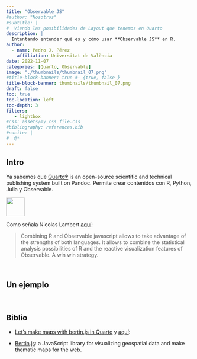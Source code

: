 ```yaml
---
title: "Observable JS"
#author: "Nosotros"
#subtitle: | 
#  Viendo las posibilidades de Layout que tenemos en Quarto
description: |
  Intentando entender qué es y cómo usar **Observable JS** en R.
author:
  - name: Pedro J. Pérez
    affiliation: Universitat de València
date: 2022-11-07
categories: [Quarto, Observable]
image: "./thumbnails/thumbnail_07.png"
#title-block-banner: true #- {true, false }
title-block-banner: thumbnails/thumbnail_07.png
draft: false
toc: true
toc-location: left
toc-depth: 3
filters:
   - lightbox
#css: assets/my_css_file.css
#bibliography: references.bib
#nocite: |
#  @*
---
```




## Intro 

Ya sabemos que [Quarto®](https://quarto.org/) is an open-source scientific and technical publishing system built on Pandoc. Permite crear contenidos con R, Python, Julia y Observable.


:::{.aside}
<img src="imagenes/quarto.png" height="50"></img>
:::

Como señala Nicolas Lambert [aquí](https://neocarto.github.io/bertin/examples/quarto.html):

> Combining R and Observable javascript allows to take advantage of the strengths of both languages. It allows to combine the statistical analysis possibilities of R and the reactive visualization features of Observable. A win win strategy.


<br>

## Un ejemplo








<br>


## Biblio

- [Let’s make maps with bertin.js in Quarto](https://neocarto.github.io/bertin/examples/quarto.html) y [aquí](https://neocarto.github.io/Quarto/r_ojs.html): 

- [Bertin.js](https://github.com/neocarto/bertin): a JavaScript library for visualizing geospatial data and make thematic maps for the web.